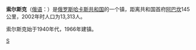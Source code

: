 '''索尔斯克'''（[[俄语|俄语]]：'''{{lang|ru|Сорск}}'''）是[[俄罗斯|俄罗斯]][[哈卡斯共和国|哈卡斯共和国]]的一个镇，距离共和国首府[[阿巴坎|阿巴坎]]145公里，2002年时人口为13,313人。

索尔斯克始于1940年代，1966年建镇。

{{Cities and towns in Khakassia}}
{{哈卡斯共和國行政區劃}}

[[Category:哈卡斯共和国城市|S]]

{{Russia-geo-stub}}